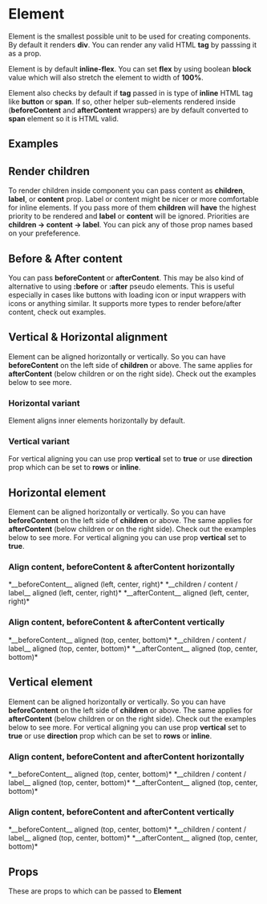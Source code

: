 
# Element

Element is the smallest possible unit to be used for creating components.
By default it renders **div**. You can render any valid HTML **tag** by
passsing it as a prop.

Element is by default **inline-flex**. You can set **flex** by using
boolean **block** value which will also stretch the element to width of
**100%**.

Element also checks by default if **tag** passed in is type of **inline**
HTML tag like **button** or **span**. If so, other helper sub-elements
rendered inside (**beforeContent** and **afterContent** wrappers) are by
default converted to **span** element so it is HTML valid.

## Examples

<ExampleHorizontal />

<ExampleVertical />

## Render children

To render children inside component you can pass content as
**children**, **label**, or **content** prop. Label or content might be
nicer or more comfortable for inline elements. If you pass more of them
**children** will **have** the highest priority to be rendered and
**label** or **content** will be ignored. Priorities are **children →
content → label**. You can pick any of those prop names based on your
prefeference.

<RenderChildren />

## Before & After content

You can pass **beforeContent** or **afterContent**. This may be also
kind of alternative to using **:before** or **:after** pseudo elements.
This is useful especially in cases like buttons with loading icon or
input wrappers with icons or anything similar. It supports more types to
render before/after content, check out examples.

<BeforeAfterContent />

## Vertical & Horizontal alignment

Element can be aligned horizontally or vertically. So you can have
**beforeContent** on the left side of **children** or above. The same
applies for **afterContent** (below children or on the right side).
Check out the examples below to see more.

### Horizontal variant

Element aligns inner elements horizontally by default.

<HorizontalVariant />

### Vertical variant

For vertical aligning you can use prop **vertical** set to **true** or
use **direction** prop which can be set to **rows** or **inline**.

<VerticalVariant />

## Horizontal element

Element can be aligned horizontally or vertically. So you can have
**beforeContent** on the left side of **children** or above. The same
applies for **afterContent** (below children or on the right side).
Check out the examples below to see more. For vertical aligning you can
use prop **vertical** set to **true**.

### Align content, beforeContent & afterContent horizontally

<Grid columns={3}>
  <Column>
    <HorizontalHorizontalBeforeContentAlignment />
    *__beforeContent__ aligned (left, center, right)*
  </Column>
  <Column>
    <HorizontalHorizontalContentAlignment />
    *__children / content / label__ aligned (left, center, right)*
  </Column>
  <Column>
    <HorizontalHorizontalAfterContentAlignment />
    *__afterContent__ aligned (left, center, right)*
  </Column>
</Grid>

### Align content, beforeContent & afterContent vertically

<Grid columns={3}>
  <Column>
    <HorizontalVerticalBeforeContentAlignment />
    *__beforeContent__ aligned (top, center, bottom)*
  </Column>
  <Column>
    <HorizontalVerticalContentAlignment />
    *__children / content / label__ aligned (top, center, bottom)*
  </Column>
  <Column>
    <HorizontalVerticalAfterContentAlignment />
    *__afterContent__ aligned (top, center, bottom)*
  </Column>
</Grid>

## Vertical element

Element can be aligned horizontally or vertically. So you can have
**beforeContent** on the left side of **children** or above. The same
applies for **afterContent** (below children or on the right side).
Check out the examples below to see more. For vertical aligning you can
use prop **vertical** set to **true** or use **direction** prop which
can be set to **rows** or **inline**.

### Align content, beforeContent and afterContent horizontally

<Grid columns={3}>
  <Column>
    <HorizontalVerticalBeforeContentAlignment />
    *__beforeContent__ aligned (top, center, bottom)*
  </Column>
  <Column>
    <HorizontalVerticalContentAlignment />
    *__children / content / label__ aligned (top, center, bottom)*
  </Column>
  <Column>
    <HorizontalVerticalAfterContentAlignment />
    *__afterContent__ aligned (top, center, bottom)*
  </Column>
</Grid>

### Align content, beforeContent and afterContent vertically

<Grid columns={3}>
  <Column>
    <HorizontalVerticalBeforeContentAlignment />
    *__beforeContent__ aligned (top, center, bottom)*
  </Column>
  <Column>
    <HorizontalVerticalContentAlignment />
    *__children / content / label__ aligned (top, center, bottom)*
  </Column>
  <Column>
    <HorizontalVerticalAfterContentAlignment />
    *__afterContent__ aligned (top, center, bottom)*
  </Column>
</Grid>

## Props

These are props to which can be passed to **Element**

<Props />
